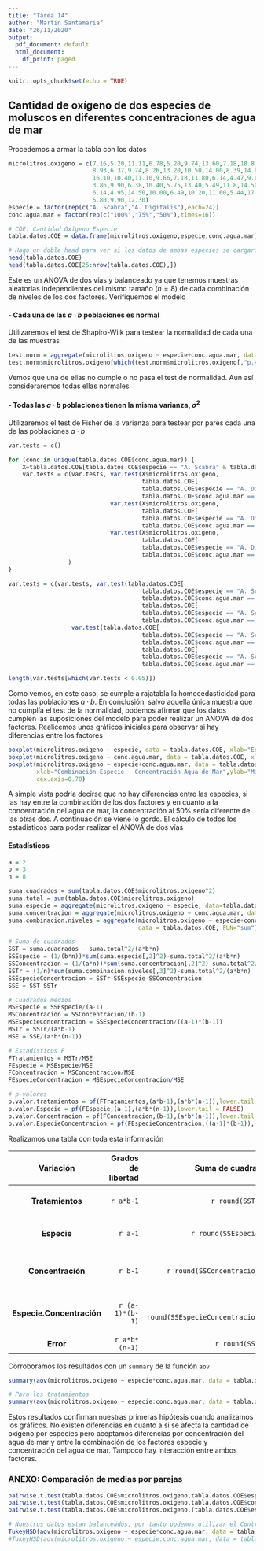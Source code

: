 ```yaml
---
title: "Tarea 14"
author: "Martin Santamaria"
date: "26/11/2020"
output:
  pdf_document: default
  html_document:
    df_print: paged
---
```


```r
knitr::opts_chunk$set(echo = TRUE)
```

## Cantidad de oxígeno de dos especies de moluscos en diferentes concentraciones de agua de mar

Procedemos a armar la tabla con los datos

```r
microlitros.oxigeno = c(7.16,5.20,11.11,6.78,5.20,9.74,13.60,7.18,18.8,
                        8.93,6.37,9.74,8.26,13.20,10.50,14.00,8.39,14.60,
                        16.10,10.40,11.10,9.66,7.18,11.80,6.14,4.47,9.63,
                        3.86,9.90,6.38,10.40,5.75,13.40,5.49,11.8,14.50,
                        6.14,4.95,14.50,10.00,6.49,10.20,11.60,5.44,17.70,
                        5.80,9.90,12.30)
especie = factor(rep(c("A. Scabra","A. Digitalis"),each=24))
conc.agua.mar = factor(rep(c("100%","75%","50%"),times=16))

# COE: Cantidad Oxígeno Especie
tabla.datos.COE = data.frame(microlitros.oxigeno,especie,conc.agua.mar)

# Hago un doble head para ver si los datos de ambas especies se cargaron bien
head(tabla.datos.COE)
head(tabla.datos.COE[25:nrow(tabla.datos.COE),])
```

Este es un ANOVA de dos vías y balanceado ya que tenemos muestras aleatorias independientes del mismo tamaño $(n = 8)$ de cada combinación de niveles de los dos factores. Verifiquemos el modelo

#### - Cada una de las $a\cdot b$ poblaciones es normal

Utilizaremos el test de Shapiro-Wilk para testear la normalidad de cada una de las muestras

```r
test.norm = aggregate(microlitros.oxigeno ~ especie+conc.agua.mar, data = tabla.datos.COE, FUN="shapiro.test")
test.norm$microlitros.oxigeno[which(test.norm$microlitros.oxigeno[,"p.value"] < 0.05),]
```

Vemos que una de ellas no cumple o no pasa el test de normalidad. Aun así consideraremos todas ellas normales

#### - Todas las $a\cdot b$ poblaciones tienen la misma varianza, $\sigma^2$

Utilizaremos el test de Fisher de la varianza para testear por pares cada una de las poblaciones $a\cdot b$

```r
var.tests = c()

for (conc in unique(tabla.datos.COE$conc.agua.mar)) {
    X=tabla.datos.COE[tabla.datos.COE$especie == "A. Scabra" & tabla.datos.COE$conc.agua.mar == conc,]
    var.tests = c(var.tests, var.test(X$microlitros.oxigeno,
                                      tabla.datos.COE[
                                      tabla.datos.COE$especie == "A. Digitalis" & 
                                      tabla.datos.COE$conc.agua.mar == "100%",]$microlitros.oxigeno)$p.value,
                             var.test(X$microlitros.oxigeno,
                                      tabla.datos.COE[
                                      tabla.datos.COE$especie == "A. Digitalis" & 
                                      tabla.datos.COE$conc.agua.mar == "75%",]$microlitros.oxigeno)$p.value,
                             var.test(X$microlitros.oxigeno,
                                      tabla.datos.COE[
                                      tabla.datos.COE$especie == "A. Digitalis" & 
                                      tabla.datos.COE$conc.agua.mar == "50%",]$microlitros.oxigeno)$p.value
                 )
}

var.tests = c(var.tests, var.test(tabla.datos.COE[
                                      tabla.datos.COE$especie == "A. Scabra" & 
                                      tabla.datos.COE$conc.agua.mar == "100%",]$microlitros.oxigeno,
                                      tabla.datos.COE[
                                      tabla.datos.COE$especie == "A. Scabra" & 
                                      tabla.datos.COE$conc.agua.mar == "75%",]$microlitros.oxigeno)$p.value,
                  var.test(tabla.datos.COE[
                                      tabla.datos.COE$especie == "A. Scabra" & 
                                      tabla.datos.COE$conc.agua.mar == "100%",]$microlitros.oxigeno,
                                      tabla.datos.COE[
                                      tabla.datos.COE$especie == "A. Scabra" & 
                                      tabla.datos.COE$conc.agua.mar == "50%",]$microlitros.oxigeno)$p.value)

length(var.tests[which(var.tests < 0.05)])
```

Como vemos, en este caso, se cumple a rajatabla la homocedasticidad para todas las poblaciones $a\cdot b$. En conclusión, salvo aquella única muestra que no cumplía el test de la normalidad, podemos afirmar que los datos cumplen las suposiciones del modelo para poder realizar un ANOVA de dos factores. Realicemos unos gráficos iniciales para observar si hay diferencias entre los factores

```r
boxplot(microlitros.oxigeno ~ especie, data = tabla.datos.COE, xlab="Especie",ylab="Microlitros Oxígeno")
boxplot(microlitros.oxigeno ~ conc.agua.mar, data = tabla.datos.COE, xlab="Concentración Agua de Mar",ylab="Microlitros Oxígeno")
boxplot(microlitros.oxigeno ~ especie+conc.agua.mar, data = tabla.datos.COE,
        xlab="Combinación Especie - Concentración Agua de Mar",ylab="Microlitros Oxígeno",
        cex.axis=0.70)
```

A simple vista podria decirse que no hay diferencias entre las especies, si las hay entre la combinación de los dos factores y en cuanto a la concentración del agua de mar, la concentración al 50% sería diferente de las otras dos. A continuación se viene lo gordo. El cálculo de todos los estadísticos para poder realizar el ANOVA de dos vías

#### Estadísticos

```r
a = 2 
b = 3 
n = 8

suma.cuadrados = sum(tabla.datos.COE$microlitros.oxigeno^2)
suma.total = sum(tabla.datos.COE$microlitros.oxigeno)
suma.especie = aggregate(microlitros.oxigeno ~ especie, data=tabla.datos.COE, FUN="sum")
suma.concentracion = aggregate(microlitros.oxigeno ~ conc.agua.mar, data=tabla.datos.COE, FUN="sum")
suma.combinacion.niveles = aggregate(microlitros.oxigeno ~ especie+conc.agua.mar,
                                     data = tabla.datos.COE, FUN="sum")

# Suma de cuadrados
SST = suma.cuadrados - suma.total^2/(a*b*n)
SSEspecie = (1/(b*n))*sum(suma.especie[,2]^2)-suma.total^2/(a*b*n)
SSConcentracion = (1/(a*n))*sum(suma.concentracion[,2]^2)-suma.total^2/(a*b*n)
SSTr = (1/n)*sum(suma.combinacion.niveles[,3]^2)-suma.total^2/(a*b*n)
SSEspecieConcentracion = SSTr-SSEspecie-SSConcentracion
SSE = SST-SSTr

# Cuadrados medios
MSEspecie = SSEspecie/(a-1)
MSConcentracion = SSConcentracion/(b-1)
MSEspecieConcentracion = SSEspecieConcentracion/((a-1)*(b-1))
MSTr = SSTr/(a*b-1)
MSE = SSE/(a*b*(n-1))

# Estadísticos F
FTratamientos = MSTr/MSE 
FEspecie = MSEspecie/MSE
FConcentracion = MSConcentracion/MSE
FEspecieConcentracion = MSEspecieConcentracion/MSE

# p-valores
p.valor.tratamientos = pf(FTratamientos,(a*b-1),(a*b*(n-1)),lower.tail = FALSE)
p.valor.Especie = pf(FEspecie,(a-1),(a*b*(n-1)),lower.tail = FALSE)
p.valor.Concentracion = pf(FConcentracion,(b-1),(a*b*(n-1)),lower.tail = FALSE)
p.valor.EspecieConcentracion = pf(FEspecieConcentracion,((a-1)*(b-1)),(a*b*(n-1)),lower.tail = FALSE)
```

Realizamos una tabla con toda esta información

<div class="center">
|Variación|Grados de libertad|Suma de cuadrados|Cuadrados medios|Estadístico $F$ | p-valores |
|:----:|---:|---:|---:|---:|---:|
|**Tratamientos**|`r a*b-1`|`r round(SSTr,3)`|`r round(MSTr,3)`|$\dfrac{`r round(MSTr,3)`}{`r round(MSE,3)`}=`r round(FTratamientos,3)`$|$P(F_{`r a*b-1`,`r a*b*(n-1)`} > `r round(FTratamientos,3)`)=`r round(p.valor.tratamientos,3)`$|
|**Especie**|`r a-1`|`r round(SSEspecie,3)`|`r round(MSEspecie,3)`|$\dfrac{`r round(MSEspecie,3)`}{`r round(MSE,3)`}=`r round(FEspecie,3)`$|$P(F_{`r a-1`,`r a*b*(n-1)`}>`r round(FEspecie,3)`)=`r round(p.valor.Especie,3)`$ |
|**Concentración**|`r b-1`|`r round(SSConcentracion,3)`|`r round(MSConcentracion,3)`|$\dfrac{`r round(MSConcentracion,3)`}{`r round(MSE,3)`}=`r round(FConcentracion,3)`$|$P(F_{`r b-1`,`r a*b*(n-1)`}>`r round(FConcentracion,3)`)=`r round(p.valor.Concentracion,3)`$ |
|**Especie.Concentración**|`r (a-1)*(b-1)`|`r round(SSEspecieConcentracion,3)`|`r round(MSEspecieConcentracion,3)`|$\dfrac{`r round(MSEspecieConcentracion,3)`}{`r round(MSE,3)`}=`r round(FEspecieConcentracion,3)`$|$P(F_{`r (a-1)*(b-1)`,`r a*b*(n-1)`}>`r round(FEspecieConcentracion,3)`)=`r round(p.valor.EspecieConcentracion,3)`$|
|**Error**|`r a*b*(n-1)`|`r round(SSE,3)`|`r round(MSE,3)`|| |
</div>

Corroboramos los resultados con un `summary` de la función `aov`

```r
summary(aov(microlitros.oxigeno ~ especie*conc.agua.mar, data = tabla.datos.COE))

# Para los tratamientos
summary(aov(microlitros.oxigeno ~ especie:conc.agua.mar, data = tabla.datos.COE))
```

Estos resultados confirman nuestras primeras hipótesis cuando analizamos los gráficos. No existen diferencias en cuanto a si se afecta la cantidad de oxígeno por especies pero aceptamos diferencias por concentración del agua de mar y entre la combinación de los factores especie y concentración del agua de mar. Tampoco hay interacción entre ambos factores. 

### ANEXO: Comparación de medias por parejas

```r
pairwise.t.test(tabla.datos.COE$microlitros.oxigeno,tabla.datos.COE$especie,p.adjust.method = "holm")
pairwise.t.test(tabla.datos.COE$microlitros.oxigeno,tabla.datos.COE$conc.agua.mar,p.adjust.method = "holm")
pairwise.t.test(tabla.datos.COE$microlitros.oxigeno,(tabla.datos.COE$especie:tabla.datos.COE$conc.agua.mar),p.adjust.method = "holm") 

# Nuestros datos estan balanceados, por tanto podemos utilizar el Contraste de Tukey
TukeyHSD(aov(microlitros.oxigeno ~ especie*conc.agua.mar, data = tabla.datos.COE))
#TukeyHSD(aov(microlitros.oxigeno ~ especie:conc.agua.mar, data = tabla.datos.COE))
```
